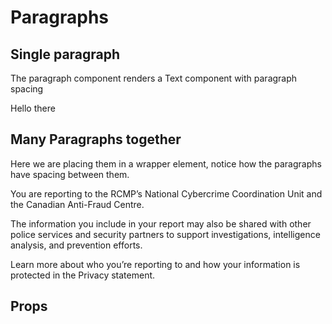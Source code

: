 
<Meta
  title="Components/Paragraph"
  component={P}
  decorators={[ThemeDecorator]}
/>

# Paragraphs

## Single paragraph

The paragraph component renders a Text component with paragraph spacing

<Preview>
  <Story name="Single paragraph">
    <P>Hello there</P>
  </Story>
</Preview>

## Many Paragraphs together

Here we are placing them in a wrapper element, notice how the paragraphs have spacing between them.

<Preview>
  <Story name="Many paragraph">
    <Box>
      <P>
        You are reporting to the RCMP’s National Cybercrime Coordination Unit
        and the Canadian Anti-Fraud Centre.
      </P>
      <P>
        The information you include in your report may also be shared with other
        police services and security partners to support investigations,
        intelligence analysis, and prevention efforts.
      </P>
      <P>
        Learn more about who you’re reporting to and how your information is
        protected in the Privacy statement.
      </P>
    </Box>
  </Story>
</Preview>

## Props

<Props of={P} />
